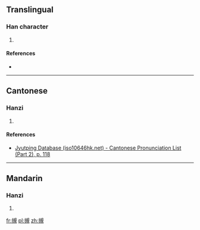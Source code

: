 ==Translingual==

===Han character===
{{Han char|rn=64|rad=手|as=11|sn=14|four=5601<sub>0</sub>|canj=手手人山 (QQOU)|ids=⿰[[扌]][[規]]}}

# {{defn|Han|sort=手11}}

====References====
* {{Han ref|kx=0451.080|dkj=12622|hdz=31941.090|uh=646B|ud=25707|bh=E1F0|bd=57840}}

----

==Cantonese==

===Hanzi===
{{yue-hanzi|jyut=[[kwai1]]|y=kwai1}}

# {{defn|lang=yue|sort=手11}}

====References====
*[http://www.iso10646hk.net/jp/document/download.jsp Jyutping Database (iso10646hk.net) - Cantonese Pronunciation List (Part 2), p. 118]

----

==Mandarin==

===Hanzi===
{{cmn-hanzi|pin=[[guī]] ([[gui1]])|wg=kuei<sup>1</sup>}}

# {{defn|lang=cmn|sort=手11}}

[[fr:摫]]
[[pl:摫]]
[[zh:摫]]